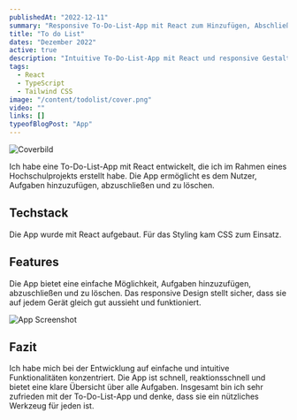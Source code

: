 ```yaml
---
publishedAt: "2022-12-11"
summary: "Responsive To-Do-List-App mit React zum Hinzufügen, Abschließen und Löschen von Aufgaben."
title: "To do List"
dates: "Dezember 2022"
active: true
description: "Intuitive To-Do-List-App mit React und responsive Gestaltung für alle Geräte."
tags:
  - React
  - TypeScript
  - Tailwind CSS
image: "/content/todolist/cover.png"
video: ""
links: []
typeofBlogPost: "App"
---
```


![Coverbild](/content/todolist/cover.png)

Ich habe eine To-Do-List-App mit React entwickelt, die ich im Rahmen eines Hochschulprojekts erstellt habe. Die App ermöglicht es dem Nutzer, Aufgaben hinzuzufügen, abzuschließen und zu löschen.

## Techstack

Die App wurde mit React aufgebaut. Für das Styling kam CSS zum Einsatz.

## Features

Die App bietet eine einfache Möglichkeit, Aufgaben hinzuzufügen, abzuschließen und zu löschen. Das responsive Design stellt sicher, dass sie auf jedem Gerät gleich gut aussieht und funktioniert.

![App Screenshot](/content/todolist/screenshot.gif)

## Fazit

Ich habe mich bei der Entwicklung auf einfache und intuitive Funktionalitäten konzentriert. Die App ist schnell, reaktionsschnell und bietet eine klare Übersicht über alle Aufgaben. Insgesamt bin ich sehr zufrieden mit der To-Do-List-App und denke, dass sie ein nützliches Werkzeug für jeden ist.
